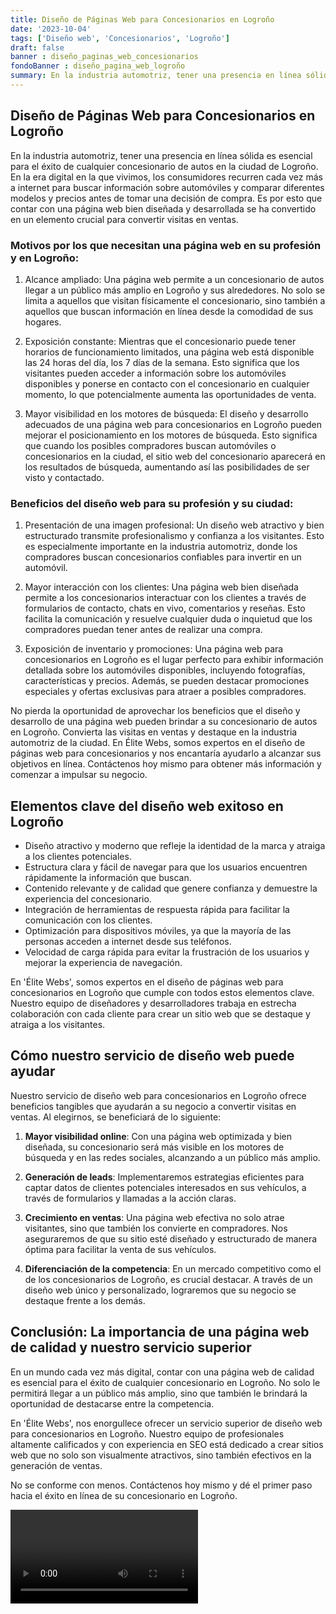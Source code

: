```yaml
---
title: Diseño de Páginas Web para Concesionarios en Logroño
date: '2023-10-04'
tags: ['Diseño web', 'Concesionarios', 'Logroño']
draft: false
banner : diseño_paginas_web_concesionarios
fondoBanner : diseño_pagina_web_logroño
summary: En la industria automotriz, tener una presencia en línea sólida es esencial para el éxito de cualquier concesionario de autos en la ciudad de Logroño. En la era digital en la que vivimos, los consumidores recurren cada vez más a internet para buscar información sobre automóviles y comparar diferentes modelos y precios antes de tomar una decisión de compra. Es por esto que contar con una página web bien diseñada y desarrollada se ha convertido en un elemento crucial para convertir visitas en ventas.
---
```


## Diseño de Páginas Web para Concesionarios en Logroño

En la industria automotriz, tener una presencia en línea sólida es esencial para el éxito de cualquier concesionario de autos en la ciudad de Logroño. En la era digital en la que vivimos, los consumidores recurren cada vez más a internet para buscar información sobre automóviles y comparar diferentes modelos y precios antes de tomar una decisión de compra. Es por esto que contar con una página web bien diseñada y desarrollada se ha convertido en un elemento crucial para convertir visitas en ventas.

### Motivos por los que necesitan una página web en su profesión y en Logroño:

1. Alcance ampliado: Una página web permite a un concesionario de autos llegar a un público más amplio en Logroño y sus alrededores. No solo se limita a aquellos que visitan físicamente el concesionario, sino también a aquellos que buscan información en línea desde la comodidad de sus hogares.

2. Exposición constante: Mientras que el concesionario puede tener horarios de funcionamiento limitados, una página web está disponible las 24 horas del día, los 7 días de la semana. Esto significa que los visitantes pueden acceder a información sobre los automóviles disponibles y ponerse en contacto con el concesionario en cualquier momento, lo que potencialmente aumenta las oportunidades de venta.

3. Mayor visibilidad en los motores de búsqueda: El diseño y desarrollo adecuados de una página web para concesionarios en Logroño pueden mejorar el posicionamiento en los motores de búsqueda. Esto significa que cuando los posibles compradores buscan automóviles o concesionarios en la ciudad, el sitio web del concesionario aparecerá en los resultados de búsqueda, aumentando así las posibilidades de ser visto y contactado.

### Beneficios del diseño web para su profesión y su ciudad:

1. Presentación de una imagen profesional: Un diseño web atractivo y bien estructurado transmite profesionalismo y confianza a los visitantes. Esto es especialmente importante en la industria automotriz, donde los compradores buscan concesionarios confiables para invertir en un automóvil.

2. Mayor interacción con los clientes: Una página web bien diseñada permite a los concesionarios interactuar con los clientes a través de formularios de contacto, chats en vivo, comentarios y reseñas. Esto facilita la comunicación y resuelve cualquier duda o inquietud que los compradores puedan tener antes de realizar una compra.

3. Exposición de inventario y promociones: Una página web para concesionarios en Logroño es el lugar perfecto para exhibir información detallada sobre los automóviles disponibles, incluyendo fotografías, características y precios. Además, se pueden destacar promociones especiales y ofertas exclusivas para atraer a posibles compradores.

No pierda la oportunidad de aprovechar los beneficios que el diseño y desarrollo de una página web pueden brindar a su concesionario de autos en Logroño. Convierta las visitas en ventas y destaque en la industria automotriz de la ciudad. En Élite Webs, somos expertos en el diseño de páginas web para concesionarios y nos encantaría ayudarlo a alcanzar sus objetivos en línea. Contáctenos hoy mismo para obtener más información y comenzar a impulsar su negocio.

<GifSeo />

<Cta />

## Elementos clave del diseño web exitoso en Logroño

- Diseño atractivo y moderno que refleje la identidad de la marca y atraiga a los clientes potenciales.
- Estructura clara y fácil de navegar para que los usuarios encuentren rápidamente la información que buscan.
- Contenido relevante y de calidad que genere confianza y demuestre la experiencia del concesionario.
- Integración de herramientas de respuesta rápida para facilitar la comunicación con los clientes.
- Optimización para dispositivos móviles, ya que la mayoría de las personas acceden a internet desde sus teléfonos.
- Velocidad de carga rápida para evitar la frustración de los usuarios y mejorar la experiencia de navegación.

En 'Élite Webs', somos expertos en el diseño de páginas web para concesionarios en Logroño que cumple con todos estos elementos clave. Nuestro equipo de diseñadores y desarrolladores trabaja en estrecha colaboración con cada cliente para crear un sitio web que se destaque y atraiga a los visitantes.

## Cómo nuestro servicio de diseño web puede ayudar

Nuestro servicio de diseño web para concesionarios en Logroño ofrece beneficios tangibles que ayudarán a su negocio a convertir visitas en ventas. Al elegirnos, se beneficiará de lo siguiente:

1. **Mayor visibilidad online**: Con una página web optimizada y bien diseñada, su concesionario será más visible en los motores de búsqueda y en las redes sociales, alcanzando a un público más amplio.

2. **Generación de leads**: Implementaremos estrategias eficientes para captar datos de clientes potenciales interesados en sus vehículos, a través de formularios y llamadas a la acción claras.

3. **Crecimiento en ventas**: Una página web efectiva no solo atrae visitantes, sino que también los convierte en compradores. Nos aseguraremos de que su sitio esté diseñado y estructurado de manera óptima para facilitar la venta de sus vehículos.

4. **Diferenciación de la competencia**: En un mercado competitivo como el de los concesionarios de Logroño, es crucial destacar. A través de un diseño web único y personalizado, lograremos que su negocio se destaque frente a los demás.

## Conclusión: La importancia de una página web de calidad y nuestro servicio superior

En un mundo cada vez más digital, contar con una página web de calidad es esencial para el éxito de cualquier concesionario en Logroño. No solo le permitirá llegar a un público más amplio, sino que también le brindará la oportunidad de destacarse entre la competencia.

En 'Élite Webs', nos enorgullece ofrecer un servicio superior de diseño web para concesionarios en Logroño. Nuestro equipo de profesionales altamente calificados y con experiencia en SEO está dedicado a crear sitios web que no solo son visualmente atractivos, sino también efectivos en la generación de ventas.

No se conforme con menos. Contáctenos hoy mismo y dé el primer paso hacia el éxito en línea de su concesionario en Logroño.

<Video />

<CtaBot job='Concesionarios' city='Logroño'/>

<Gmaps query='Logroño+españa+maps' />